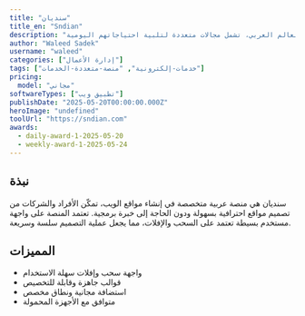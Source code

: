 ```yaml
---
title: "سنديان"
title_en: "Sndian"
description: "منصة إلكترونية تقدم خدمات متنوعة للمستخدمين في العالم العربي، تشمل مجالات متعددة لتلبية احتياجاتهم اليومية."
author: "Waleed Sadek"
username: "waleed"
categories: ["إدارة الأعمال"]
tags: ["خدمات-إلكترونية", "منصة-متعددة-الخدمات"]
pricing:
  model: "مجاني"
softwareTypes: ["تطبيق ويب"]
publishDate: "2025-05-20T00:00:00.000Z"
heroImage: "undefined"
toolUrl: "https://sndian.com"
awards:
  - daily-award-1-2025-05-20
  - weekly-award-1-2025-05-24
---
```

## نبذة
سنديان هي منصة عربية متخصصة في إنشاء مواقع الويب، تمكّن الأفراد والشركات من تصميم مواقع احترافية بسهولة ودون الحاجة إلى خبرة برمجية. تعتمد المنصة على واجهة مستخدم بسيطة تعتمد على السحب والإفلات، مما يجعل عملية التصميم سلسة وسريعة.

## المميزات
- واجهة سحب وإفلات سهلة الاستخدام
- قوالب جاهزة وقابلة للتخصيص
- استضافة مجانية ونطاق مخصص
- متوافق مع الأجهزة المحمولة